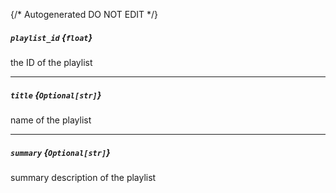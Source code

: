 {/* Autogenerated DO NOT EDIT  */}
##### `playlist_id` *{`float`}*
the ID of the playlist

---
##### `title` *{`Optional[str]`}*
name of the playlist

---
##### `summary` *{`Optional[str]`}*
summary description of the playlist

